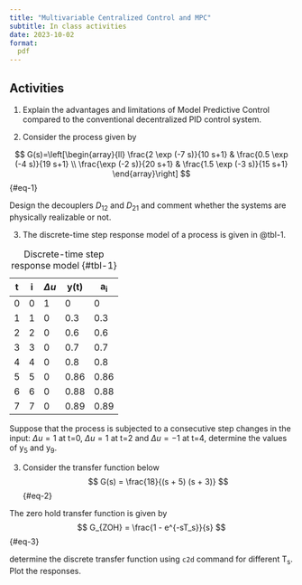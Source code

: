 ```yaml
---
title: "Multivariable Centralized Control and MPC"
subtitle: In class activities
date: 2023-10-02
format:
  pdf
---
```


## Activities

1. Explain the advantages and limitations of Model Predictive Control compared to the conventional decentralized PID control system.

2. Consider the process given by

$$
G(s)=\left[\begin{array}{ll}
\frac{2 \exp (-7 s)}{10 s+1} & \frac{0.5 \exp (-4 s)}{19 s+1} \\
\frac{\exp (-2 s)}{20 s+1} & \frac{1.5 \exp (-3 s)}{15 s+1}
\end{array}\right]
$${#eq-1}

Design the decouplers $D_{12}$ and $D_{21}$ and comment whether the systems are physically realizable or not.

3. The discrete-time step response model of a process is given in @tbl-1.

| t | i | $\Delta u$ | y(t) | a~i~ |
| - | - | - | - | -                |
| 0 | 0 | 1 | 0 | 0                |
| 1 | 1 | 0 | 0.3 | 0.3            |
| 2 | 2 | 0 | 0.6 | 0.6            |
| 3 | 3 | 0 | 0.7 | 0.7            |
| 4 | 4 | 0 | 0.8 | 0.8            |
| 5 | 5 | 0 | 0.86 | 0.86          |
| 6 | 6 | 0 | 0.88 | 0.88          |
| 7 | 7 | 0 | 0.89 | 0.89          |

:Discrete-time step response model {#tbl-1}

Suppose that the process is subjected to a consecutive step changes in the input: $\Delta u=1$ at t=0, $\Delta u=1$ at t=2 and $\Delta u=-1$ at t=4, determine the values of y~5~ and y~9~.

3. Consider the transfer function below
$$
G(s) = \frac{18}{(s + 5) (s + 3)}
$${#eq-2}

The zero hold transfer function is given by 
$$
G_{ZOH} = \frac{1 - e^{-sT_s}}{s}
$${#eq-3}

determine the discrete transfer function using `c2d` command for different T~s~. Plot the responses.